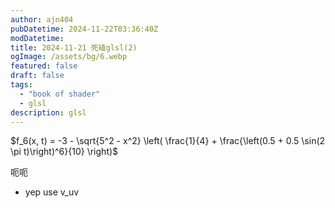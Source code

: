 ```yaml
---
author: ajn404
pubDatetime: 2024-11-22T03:36:40Z
modDatetime:
title: 2024-11-21 死磕glsl(2)
ogImage: /assets/bg/6.webp
featured: false
draft: false
tags:
  - "book of shader"
  - glsl
description: glsl
---
```



<ShaderTemplateAdd client:load />

$f_6(x, t) = -3 - \sqrt{5^2 - x^2} \left( \frac{1}{4} + \frac{\left(0.5 + 0.5 \sin(2 \pi t)\right)^6}{10} \right)$

<ShaderTemplateAdd
  vertexShader="
    uniform vec2 u_resolution;
    varying vec2 v_uv;
    void main() {
      v_uv = position.xy*5.0;
      gl_Position = vec4(position, 1.0);
    }
  "
  fragmentShader="
    uniform float u_time; // 时间变量 t
    uniform vec2 u_resolution; // 画布分辨率
    varying vec2 v_uv; // 传递的纹理坐标
    float plot (vec2 st, float pct){
  return  smoothstep( pct-0.01, pct, st.y) -
          smoothstep( pct, pct+0.01, st.y);
}
    void main() {
      vec2 st = v_uv;
      float x = v_uv.x;
      float t = u_time;
      float f6 = -3.0 - sqrt(pow(5.0,2.0)-pow(x,2.0))*(1.0/4.0+pow(0.5+0.5*sin(2.0*3.14159265359*t),6.0)/10.0);
      float pct = plot(st,pct.x);
      vec3 color = vec3(f6); 
      color = (1.0 - pct) * color + pct * vec3(1.0, 1.0, 0.688);
      gl_FragColor = vec4(color, 1.0); // 输出颜色
    }
  "
  client:load
/>

呃呃

<ShaderTemplateAdd
  vertexShader="
    uniform vec2 u_resolution;
    varying vec2 v_uv;
    void main() {
      v_uv = position.xy*5.0;
      gl_Position = vec4(position, 1.0);
    }
  "
  fragmentShader="
    #define PI 3.141592653589793238462643383
    uniform float u_time; // 时间变量 t
    uniform vec2 u_resolution; // 画布分辨率
    varying vec2 v_uv; // 传递的纹理坐标
    vec3 colorA = vec3(0.149,0.141,0.912);
    vec3 colorB = vec3(1.000,0.833,0.224);
    float plot (vec2 st, float pct){
  return  smoothstep( pct-0.01, pct, st.y) -
          smoothstep( pct, pct+0.01, st.y);
}
    void main() {
      vec2 st = v_uv;
    vec3 color = vec3(0.0);
    vec3 pct = vec3(st.x);
    pct.r = smoothstep(0.0,1.0, st.x);
    pct.g = sin(st.x*PI);
    pct.b = pow(st.x,0.5);
    color = mix(colorA, colorB, pct);
    color = mix(color,vec3(1.0,0.0,0.0),plot(st,pct.r));
    color = mix(color,vec3(0.0,1.0,0.0),plot(st,pct.g));
    color = mix(color,vec3(0.0,0.0,1.0),plot(st,pct.b));
    gl_FragColor = vec4(color,1.0);
    }
  "
  client:load
/>

- yep use v_uv

<ShaderTemplateAdd
  fragmentShader="
   varying vec2 v_uv;
void main() {
  vec3 color = vec3(v_uv.x, v_uv.y, 0.0);
  gl_FragColor = vec4(color, 1.0);
}
  "
  client:load
/>
